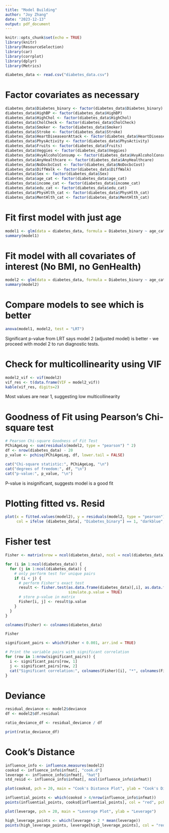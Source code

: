 ```yaml
---
title: "Model Building"
author: "Joy Zhang"
date: "2023-12-13"
output: pdf_document
---
```


```r
knitr::opts_chunk$set(echo = TRUE)
library(knitr)
library(ResourceSelection)
library(car)
library(corrplot)
library(dplyr)
library(Metrics)

diabetes_data <- read.csv("diabetes_data.csv")
```

# Factor covariates as necessary
```r
diabetes_data$Diabetes_binary <- factor(diabetes_data$Diabetes_binary)
diabetes_data$HighBP <- factor(diabetes_data$HighBP)
diabetes_data$HighChol <- factor(diabetes_data$HighChol)
diabetes_data$CholCheck <- factor(diabetes_data$CholCheck)
diabetes_data$Smoker <- factor(diabetes_data$Smoker)
diabetes_data$Stroke <- factor(diabetes_data$Stroke)
diabetes_data$HeartDiseaseorAttack <- factor(diabetes_data$HeartDiseaseorAttack)
diabetes_data$PhysActivity <- factor(diabetes_data$PhysActivity)
diabetes_data$Fruits <- factor(diabetes_data$Fruits)
diabetes_data$Veggies <- factor(diabetes_data$Veggies)
diabetes_data$HvyAlcoholConsump <- factor(diabetes_data$HvyAlcoholConsump)
diabetes_data$AnyHealthcare <- factor(diabetes_data$AnyHealthcare)
diabetes_data$NoDocbcCost <- factor(diabetes_data$NoDocbcCost)
diabetes_data$DiffWalk <- factor(diabetes_data$DiffWalk)
diabetes_data$Sex <- factor(diabetes_data$Sex)
diabetes_data$age_cat <- factor(diabetes_data$age_cat)
diabetes_data$income_cat <- factor(diabetes_data$income_cat)
diabetes_data$edu_cat <- factor(diabetes_data$edu_cat)
diabetes_data$PhysHlth_cat <- factor(diabetes_data$PhysHlth_cat)
diabetes_data$MentHlth_cat <- factor(diabetes_data$MentHlth_cat)
```

# Fit first model with just age
```r
model1 <- glm(data = diabetes_data, formula = Diabetes_binary ~ age_cat, family = binomial("logit"))
summary(model1)
```

# Fit model with all covariates of interest (No BMI, no GenHealth)
```r
model2 <- glm(data = diabetes_data, formula = Diabetes_binary ~ age_cat + HighBP + HighChol + CholCheck + Smoker + Stroke + HeartDiseaseorAttack + PhysActivity + Fruits + Veggies + HvyAlcoholConsump + AnyHealthcare + NoDocbcCost + DiffWalk + Sex + income_cat + edu_cat + PhysHlth_cat + MentHlth_cat, family = binomial("logit"))
summary(model2)
```

# Compare models to see which is better
```r
anova(model1, model2, test = "LRT")
```
Significant p-value from LRT says model 2 (adjusted model) is better - we proceed with model 2 to run diagnostic tests. 

# Check for multicollinearity using VIF
```r
model2_vif <- vif(model2)
vif_res <- t(data.frame(VIF = model2_vif))
kable(vif_res, digits=2)
```
Most values are near 1, suggesting low multicollinearity

# Goodness of Fit using Pearson's Chi-square test
```r
# Pearson Chi-square Goodness of Fit Test
PChiAgeLog <- sum(residuals(model2, type = "pearson") ^ 2)
df <- nrow(diabetes_data) - 20
p_value <- pchisq(PChiAgeLog, df, lower.tail = FALSE)

cat("Chi-square statistic:", PChiAgeLog, "\n")
cat("degrees of freedom:", df, "\n")
cat("p-value:", p_value, "\n")
```
P-value is insignificant, suggests model is a good fit

# Plotting fitted vs. Resid
```r
plot(x = fitted.values(model2), y = residuals(model2, type = "pearson"),
     col = ifelse (diabetes_data[, "Diabetes_binary"] == 1, "darkblue", "chartreuse4"))
```

# Fisher test
```r
Fisher <- matrix(nrow = ncol(diabetes_data), ncol = ncol(diabetes_data))

for (i in 1:ncol(diabetes_data)) {
  for (j in 1:ncol(diabetes_data)) {
    # only perform test for unique pairs
    if (i < j) {
      # perform Fisher's exact test
      result <- fisher.test(as.data.frame(diabetes_data)[,i], as.data.frame(diabetes_data)[,j],
                            simulate.p.value = TRUE)
      # store p-value in matrix
      Fisher[i, j] <- result$p.value
    }
  }
}

colnames(Fisher) <- colnames(diabetes_data)

Fisher 

significant_pairs <- which(Fisher < 0.001, arr.ind = TRUE)

# Print the variable pairs with significant correlation
for (row in 1:nrow(significant_pairs)) {
  i <- significant_pairs[row, 1]
  j <- significant_pairs[row, 2]
  cat("Significant correlation:", colnames(Fisher)[i], "*", colnames(Fisher)[j], "\n")
}
```

# Deviance
```r
residual_deviance <- model2$deviance
df <- model2$df.residual

ratio_deviance_df <- residual_deviance / df

print(ratio_deviance_df)
```

# Cook's Distance
```r
influence_info <- influence.measures(model2)
cooksd <- influence_info$infmat[, "cook.d"]
leverage <- influence_info$infmat[, "hat"]
std_resid <- influence_info$infmat[, ncol(influence_info$infmat)]

plot(cooksd, pch = 20, main = "Cook's Distance Plot", ylab = "Cook's Distance")

influential_points <- which(cooksd > 4/nrow(influence_info$infmat))
points(influential_points, cooksd[influential_points], col = "red", pch = 20)

plot(leverage, pch = 20, main = "Leverage Plot", ylab = "Leverage")

high_leverage_points <- which(leverage > 2 * mean(leverage))
points(high_leverage_points, leverage[high_leverage_points], col = "red", pch = 20)
```

